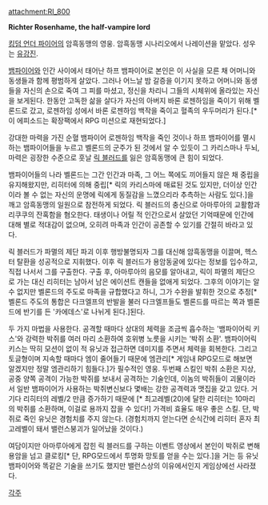 attachment:RI_800

'''Richter Rosenhame, the half-vampire lord'''

[[킹덤 언더 파이어]]의 암흑동맹의 영웅. 암흑동맹 시나리오에서 나레이션을 맡았다. 성우는 [[유강진]].

[[뱀파이어]]와 인간 사이에서 태어난 하프 뱀파이어로 본인은 이 사실을 모른 채 어머니와 동생들과 함께 평범하게 살았다. 그러나 어느날 밤 갈증을 이기지 못하고 어머니와 동생들을 자신의 손으로 죽여 그 피를 마셨고, 정신을 차리니 그들의 시체위에 올라있는 자신을 보게된다. 한동안 고독한 삶을 살다가 자신의 아버지 바론 로젠하임을 죽이기 위해 벨론드로 갔고, 로젠하임 성에서 바론 로젠하임 백작을 죽이고 혈족의 우두머리가 된다.[* 이 에피소드는 확장팩에서 RPG 미션으로 재현되었다.] 

강대한 마력을 가진 순혈 뱀파이어 로젠하임 백작을 죽인 것이나 하프 뱀파이어를 멸시하는 뱀파이어들을 누르고 벨론드의 군주가 된 것에서 알 수 있듯이 그 카리스마나 두뇌, 마력은 굉장한 수준으로 훗날 [[릭 블러드]]를 잃은 암흑동맹에 큰 힘이 되었다.

뱀파이어들의 나라 벨론드는 그간 인간과 마족, 그 어느 쪽에도 끼어들지 않은 채 중립을 유지해왔지만, 리히터에 의해 중립[* 릭의 카리스마에 매료된 것도 있지만, 더이상 인간이라 볼 수 없는 자신의 운명에 릭에게 동질감을 느꼈으리라 추측하는 사람도 있다.]을 깨고 암흑동맹의 일원으로 참전하게 되었다. 릭 블러드의 충신으로 아마루아의 교활함과 리쿠쿠의 잔혹함을 혐오한다. 태생이나 어릴 적 인간으로서 살았던 기억때문에 인간에 대해 별로 적대감이 없으며, 오히려 마족과 인간이 공존할 수 있기를 간절히 바라고 있다. 

릭 블러드가 파멸의 제단 파괴 이후 행방불명되자 그를 대신해 암흑동맹을 이끌며, 헥스터 탈환을 성공적으로 지휘했다. 이후 릭 블러드가 용암동굴에 있다는 정보를 입수하고, 직접 나서서 그를 구출한다. 구출 후, 아마루아의 음모를 알아내고, 릭이 파멸의 제단으로 가는 대신 리히터는 남아서 남은 에이션트 캔들을 없애게 되었다. 그후의 이야기는 알 수 없지만 벨론드의 주도로 마족을 규합했다고 하니, 그가 수완을 발휘한 것으로 추정[* 벨론드 주도의 통합은 다크엘프의 반발을 불러 다크엘프들도 벨론드를 따르는 쪽과 벨론드에 반기를 든 '카에데스'로 나뉘게 된다.]된다.

두 가지 마법을 사용한다. 공격할 때마다 상대의 체력을 조금씩 흡수하는 '뱀파이어릭 키스'와 강력한 박쥐를 여러 마리 소환하여 호위병 노릇을 시키는 '박쥐 소환'. 뱀파이어릭 키스는 딱히 모션이 없이 적 유닛과 접근하면 데미지를 주면서 체력을 회복한다. 그리고 토글형이며 지속할 때마다 엠이 줄어들기 때문에 엠관리[* 게임내 RPG모드로 해보면 알겠지만 정말 엠관리하기 힘들다.]가 필수적인 영웅. 두번째 스킬인 박쥐 소환은 지상, 공중 양쪽 공격이 가능한 박쥐를 보내서 공격하는 기술인데, 이놈의 박쥐들이 괴물이라서 일반 뱀파이어가 사용하는 박쥐변신보다 몇배는 강한 공격력과 맷집을 갖고 있다. 거기다 리히터의 레벨/2 만큼 증가하기 때문에 [* 최고레벨(20)에 달한 리히터는 10마리의 박쥐를 소환하며, 이걸로 용까지 잡을 수 있다!] 가격비 효율도 매우 좋은 스킬. 단, 박쥐로 죽인 유닛은 경험치를 주지 않는다. (경험치까지 얻는다면 순식간에 리히터 혼자 최고레벨이 돼서 밸런스붕괴가 일어났을 것이다.)

여담이지만 아마루아에게 잡힌 릭 블러드를 구하는 이벤트 영상에서 본인이 박쥐로 변해 용암을 넘고 클로킹[* 단, RPG모드에서 투명화 망토를 얻을 수는 있다.]을 거는 등 유닛 뱀파이어와 똑같은 기술을 쓰기도 했지만 밸런스상의 이유에서인지 게임상에선 사라졌다.

[[각주]]

